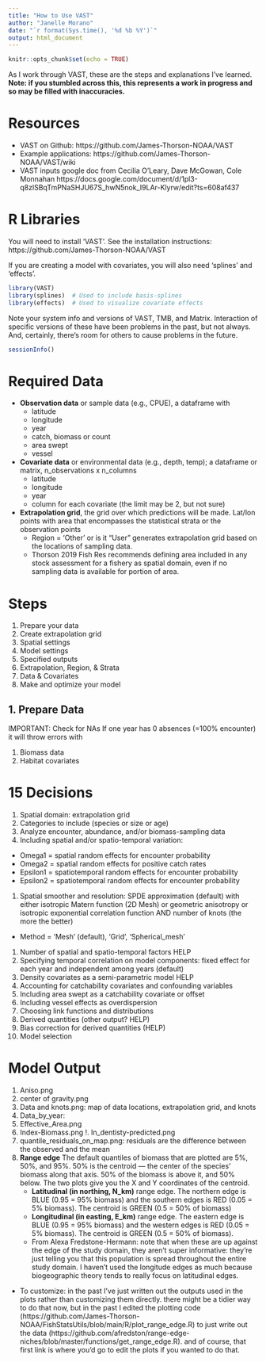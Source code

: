 ```yaml
---
title: "How to Use VAST"
author: "Janelle Morano"
date: "`r format(Sys.time(), '%d %b %Y')`"
output: html_document
---
```


```r
knitr::opts_chunk$set(echo = TRUE)
```

As I work through VAST, these are the steps and explanations I've learned. **Note: if you stumbled across this, this represents a work in progress and so may be filled with inaccuracies.**

# Resources
* VAST on Github: https://github.com/James-Thorson-NOAA/VAST
* Example applications: https://github.com/James-Thorson-NOAA/VAST/wiki
* VAST inputs google doc from Cecilia O'Leary, Dave McGowan, Cole Monnahan
https://docs.google.com/document/d/1pl3-q8zlSBqTmPNaSHJU67S_hwN5nok_I9LAr-Klyrw/edit?ts=608af437

# R Libraries

You will need to install 'VAST'. See the installation instructions: https://github.com/James-Thorson-NOAA/VAST

If you are creating a model with covariates, you will also need 'splines' and 'effects'.

```r
library(VAST)
library(splines)  # Used to include basis-splines
library(effects)  # Used to visualize covariate effects
```

Note your system info and versions of VAST, TMB, and Matrix. Interaction of specific versions of these have been problems in the past, but not always. And, certainly, there's room for others to cause problems in the future.

```r
sessionInfo()
```

# Required Data

* **Observation data** or sample data (e.g., CPUE), a dataframe with
   + latitude
   + longitude
   + year
   + catch, biomass or count
   + area swept
   + vessel
* **Covariate data** or environmental data (e.g., depth, temp); a dataframe or matrix, n_observations x n_columns
   + latitude
   + longitude
   + year
   + column for each covariate (the limit may be 2, but not sure)
* **Extrapolation grid**, the grid over which predictions will be made. Lat/lon points with area that encompasses the statistical strata or the observation points
   + Region = 'Other' or is it "User" generates extrapolation grid based on the locations of sampling data.
   + Thorson 2019 Fish Res recommends defining area included in any stock assessment for a fishery as spatial domain, even if no sampling data is available for portion of area.

# Steps
1. Prepare your data
1. Create extrapolation grid
1. Spatial settings
1. Model settings
1. Specified outputs
1. Extrapolation, Region, & Strata
1. Data & Covariates
1. Make and optimize your model

## 1. Prepare Data
IMPORTANT: Check for NAs
If one year has 0 absences (=100% encounter) it will throw errors with

1. Biomass data
1. Habitat covariates

# 15 Decisions
1. Spatial domain: extrapolation grid
1. Categories to include (species or size or age)
1. Analyze encounter, abundance, and/or biomass-sampling data
1. Including spatial and/or spatio-temporal variation:
  + Omega1 = spatial random effects for encounter probability
  + Omega2 = spatial random effects for positive catch rates
  + Epsilon1 = spatiotemporal random effects for encounter probability
  + Epsilon2 = spatiotemporal random effects for encounter probability
1. Spatial smoother and resolution: SPDE approximation (default) with either isotropic Matern function (2D Mesh) or geometric anisotropy or isotropic  exponential correlation function AND number of knots (the more the better)
  + Method = 'Mesh' (default), 'Grid', 'Spherical_mesh'
1. Number of spatial and spatio-temporal factors HELP
1. Specifying temporal correlation on model components: fixed effect for each year and independent among years (default)
1. Density covariates as a semi-parametric model HELP
1. Accounting for catchability covariates and confounding variables
1. Including area swept as a catchability covariate or offset
1. Including vessel effects as overdispersion
1. Choosing link functions and distributions
1. Derived quantities (other output? HELP)
1. Bias correction for derived quantities (HELP)
1. Model selection

# Model Output
1. Aniso.png
1. center of gravity.png
1. Data and knots.png: map of data locations, extrapolation grid, and knots
1. Data_by_year:
1. Effective_Area.png
1. Index-Biomass.png
!. In_dentisty-predicted.png
1. quantile_residuals_on_map.png: residuals are the difference between the observed and the mean
1. **Range edge** The default quantiles of biomass that are plotted are 5%, 50%, and 95%. 50% is the centroid — the center of the species’ biomass along that axis. 50% of the biomass is above it, and 50% below. The two plots give you the X and Y coordinates of the centroid.
   + **Latitudinal (in northing, N_km)** range edge. The northern edge is BLUE (0.95 = 95% biomass) and the southern edges is RED (0.05 = 5% biomass). The centroid is GREEN (0.5 = 50% of biomass)
   + **Longitudinal (in easting, E_km)** range edge. The eastern edge is BLUE (0.95 = 95% biomass) and the western edges is RED (0.05 = 5% biomass). The centroid is GREEN (0.5 = 50% of biomass).
   + From Alexa Fredstone-Hermann: note that when these are up against the edge of the study domain, they aren’t super informative: they’re just telling you that this population is spread throughout the entire study domain. I haven’t used the longitude edges as much because biogeographic theory tends to really focus on latitudinal edges.
  + To customize: in the past I’ve just written out the outputs used in the plots rather than customizing them directly. there might be a tidier way to do  that now, but in the past I edited the plotting code (https://github.com/James-Thorson-NOAA/FishStatsUtils/blob/main/R/plot_range_edge.R) to just write out the data (https://github.com/afredston/range-edge-niches/blob/master/functions/get_range_edge.R). and of course, that first link is where you’d go to edit the plots if you wanted to do that.
